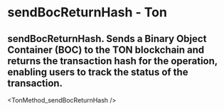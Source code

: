 # sendBocReturnHash - Ton

## sendBocReturnHash. Sends a Binary Object Container (BOC) to the TON blockchain and returns the transaction hash for the operation, enabling users to track the status of the transaction.


<TonMethod_sendBocReturnHash />
